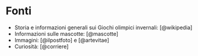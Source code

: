 # Fonti {-}

* Storia e informazioni generali sui Giochi olimpici invernali: [@wikipedia]
* Informazioni sulle mascotte: [@mascotte]
* Immagini: [@ilpostfoto] e [@artevitae]
* Curiosità: [@corriere]
